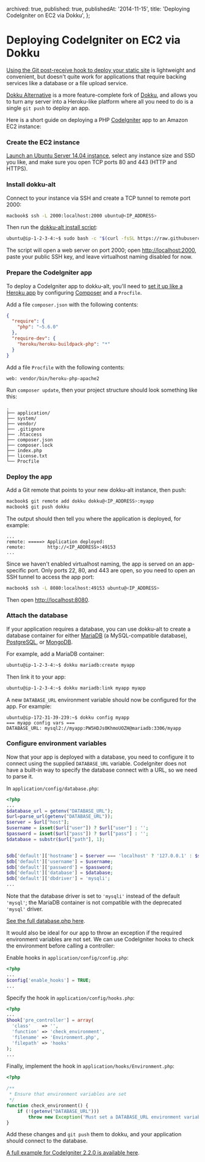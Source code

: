   archived: true,
  published: true,
  publishedAt: '2014-11-15',
  title: 'Deploying CodeIgniter on EC2 via Dokku',
};


<Seo title={meta.title} description={meta.description} />

# Deploying CodeIgniter on EC2 via Dokku

[Using the Git post-receive hook to deploy your static site](/posts/2014-09-27-csc309-deploying-the-right-way)
is lightweight and convenient, but doesn't quite work for applications that require backing services like
a database or a file upload service.

[Dokku Alternative][dokku-alt] is a more feature-complete fork of [Dokku][dokku], and allows you to turn any
server into a Heroku-like platform where all you need to do is a single `git push` to deploy an app.

Here is a short guide on deploying a PHP [CodeIgniter][codeigniter] app to an Amazon EC2 instance:

### Create the EC2 instance

[Launch an Ubuntu Server 14.04 instance](https://console.aws.amazon.com/ec2/home?region=us-east-1#launchAmi=ami-9eaa1cf6),
select any instance size and SSD you like, and make sure you open TCP ports 80 and 443 (HTTP and HTTPS).

### Install dokku-alt

Connect to your instance via SSH and create a TCP tunnel to remote port 2000:

```bash
macbook$ ssh -L 2000:localhost:2000 ubuntu@<IP_ADDRESS>
```

Then run the [dokku-alt install script](https://github.com/dokku-alt/dokku-alt#installing):

```bash
ubuntu@ip-1-2-3-4:~$ sudo bash -c "$(curl -fsSL https://raw.githubusercontent.com/dokku-alt/dokku-alt/master/bootstrap.sh)"
```

The script will open a web server on port 2000; open [http://localhost:2000](http://localhost:2000), paste your public SSH key,
and leave virtualhost naming disabled for now.

### Prepare the CodeIgniter app

To deploy a CodeIgniter app to dokku-alt, you'll need to
[set it up like a Heroku app](https://devcenter.heroku.com/articles/getting-started-with-php) by configuring
[Composer][composer] and a `Procfile`.

Add a file `composer.json` with the following contents:

```json
{
  "require": {
    "php": "~5.6.0"
  },
  "require-dev": {
    "heroku/heroku-buildpack-php": "*"
  }
}
```

Add a file `Procfile` with the following contents:

```
web: vendor/bin/heroku-php-apache2
```

Run `composer update`, then your project structure should look something like this:

```
.
├── application/
├── system/
├── vendor/
├── .gitignore
├── .htaccess
├── composer.json
├── composer.lock
├── index.php
├── license.txt
└── Procfile
```

### Deploy the app

Add a Git remote that points to your new dokku-alt instance, then push:

```bash
macbook$ git remote add dokku dokku@<IP_ADDRESS>:myapp
macbook$ git push dokku
```

The output should then tell you where the application is deployed, for example:

```
...
remote: =====> Application deployed:
remote:        http://<IP_ADDRESS>:49153
...
```

Since we haven't enabled virtualhost naming, the app is served on an app-specific port. Only ports 22, 80, and 443 are
open, so you need to open an SSH tunnel to access the app port:

```bash
macbook$ ssh -L 8080:localhost:49153 ubuntu@<IP_ADDRESS>
```

Then open [http://localhost:8080](http://localhost:8080).

### Attach the database

If your application requires a database, you can use dokku-alt to create a database container for either
[MariaDB][mariadb] (a MySQL-compatible database), [PostgreSQL][postgresql], or [MongoDB][mongodb].

For example, add a MariaDB container:

```bash
ubuntu@ip-1-2-3-4:~$ dokku mariadb:create myapp
```

Then link it to your app:

```bash
ubuntu@ip-1-2-3-4:~$ dokku mariadb:link myapp myapp
```

A new `DATABASE_URL` environment variable should now be configured for the app. For example:

```
ubuntu@ip-172-31-39-239:~$ dokku config myapp
=== myapp config vars ===
DATABASE_URL: mysql2://myapp:PW5HDJs0KhmoUOZH@mariadb:3306/myapp
```

### Configure environment variables

Now that your app is deployed with a database, you need to configure it to connect using the supplied `DATABASE_URL`
variable. CodeIgniter does not have a built-in way to specify the database connect with a URL, so we need to parse it.

In `application/config/database.php`:

```php
<?php
...
$database_url = getenv("DATABASE_URL");
$url=parse_url(getenv("DATABASE_URL"));
$server = $url["host"];
$username = isset($url["user"]) ? $url["user"] : '';
$password = isset($url["pass"]) ? $url["pass"] : '';
$database = substr($url["path"], 1);


$db['default']['hostname'] = $server === 'localhost' ? '127.0.0.1' : $server;
$db['default']['username'] = $username;
$db['default']['password'] = $password;
$db['default']['database'] = $database;
$db['default']['dbdriver'] = 'mysqli';
...
```

Note that the database driver is set to `'mysqli'` instead of the default `'mysql'`; the MariaDB container is
not compatible with the deprecated `'mysql'` driver.

[See the full database.php here](https://github.com/elliottsj/codeigniter-dokku/blob/2.2.0/application/config/database.php).

It would also be ideal for our app to throw an exception if the required environment variables are not set.
We can use CodeIgniter hooks to check the environment before calling a controller:

Enable hooks in `application/config/config.php`:

```php
<?php
...
$config['enable_hooks'] = TRUE;
...
```

Specify the hook in `application/config/hooks.php`:

```php
<?php
...
$hook['pre_controller'] = array(
  'class'    => '',
  'function' => 'check_environment',
  'filename' => 'Environment.php',
  'filepath' => 'hooks'
);
...
```

Finally, implement the hook in `application/hooks/Environment.php`:

```php
<?php

/**
 * Ensure that environment variables are set
 */
function check_environment() {
    if (!(getenv("DATABASE_URL")))
        throw new Exception('Must set a DATABASE_URL environment variable');
}
```

Add these changes and `git push` them to dokku, and your application should connect to the database.

[A full example for CodeIgniter 2.2.0 is available here](https://github.com/elliottsj/codeigniter-dokku/tree/2.2.0).

[dokku]: https://github.com/progrium/dokku
[dokku-alt]: https://github.com/dokku-alt/dokku-alt
[codeigniter]: http://www.codeigniter.com/
[composer]: https://getcomposer.org/
[mariadb]: https://mariadb.org/
[postgresql]: http://www.postgresql.org/
[mongodb]: http://www.mongodb.org/
